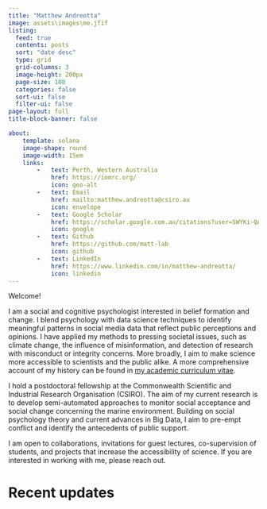 ```yaml
---
title: "Matthew Andreotta"
image: assets\images\me.jfif
listing:
  feed: true
  contents: posts
  sort: "date desc"
  type: grid
  grid-columns: 3
  image-height: 200px
  page-size: 100
  categories: false
  sort-ui: false
  filter-ui: false
page-layout: full
title-block-banner: false

about:
    template: solana
    image-shape: round
    image-width: 15em
    links:
        -   text: Perth, Western Australia
            href: https://iomrc.org/
            icon: geo-alt
        -   text: Email
            href: mailto:matthew.andreotta@csiro.au
            icon: envelope
        -   text: Google Scholar
            href: https://scholar.google.com.au/citations?user=SWYKi-QAAAAJ
            icon: google
        -   text: Github
            href: https://github.com/matt-lab
            icon: github
        -   text: LinkedIn
            href: https://www.linkedin.com/in/matthew-andreotta/
            icon: linkedin
---
```


Welcome!

I am a social and cognitive psychologist interested in belief formation and change. I blend psychology with data science techniques to identify meaningful patterns in social media data that reflect public perceptions and opinions. I have applied my methods to pressing societal issues, such as climate change, the influence of misinformation, and detection of research with misconduct or integrity concerns. More broadly, I aim to make science more accessible to scientists and the public alike. A more comprehensive account of my history can be found in <a href="https://matt-lab.github.io/assets/cv/cv.pdf" target="_blank" rel="noopener noreferrer">my academic curriculum vitae</a>.

I hold a postdoctoral fellowship at the Commonwealth Scientific and Industrial Research Organisation (CSIRO). The aim of my current research is to develop semi-automated approaches to monitor social acceptance and social change concerning the marine environment. Building on social psychology theory and current advances in Big Data, I aim to pre-empt conflict and identify the antecedents of public support.

I am open to collaborations, invitations for guest lectures, co-supervision of students, and projects that increase the accessibility of science. If you are interested in working with me, please reach out.

# Recent updates
